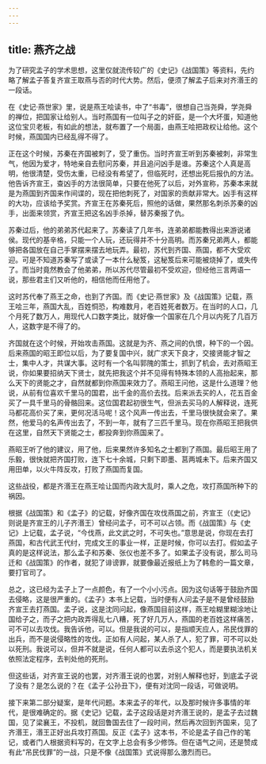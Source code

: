 ```yaml
---
---
---
```

title: 燕齐之战
---




为了研究孟子的学术思想，这里仅就流传较广的《史记》《战国策》等资料，先约略了解孟子答复齐宣王取燕与否的时代大势。然后，便须了解孟子后来对齐湣王的一段话。

在《史记·燕世家》里，说是燕王哙读书，中了“书毒”，很想自己当尧舜，学尧舜的禅位，把国家让给别人。当时燕国有一位叫子之的奸臣，是一个大坏蛋，知道他这位宝贝老板，有如此的想法，就布置了一个局面，由燕王哙把政权让给他。这个时候，燕国国内已经乱得不得了。

正在这个时候，苏秦在齐国被刺了，受了重伤。当时齐宣王听到苏秦被刺，非常生气，他因为爱才，特地亲自去慰问苏秦，并且追问凶手是谁。苏秦这个人真是高明，他很清楚，受伤太重，已经没有希望了，但临死时，还想出死后报仇的方法。他告诉齐宣王，查凶手的方法很简单，只要在他死了以后，对外宣称，苏秦本来就是为燕国到齐国来作间谍的，现在把他刺死了，对国家的贡献非常大。凶手有这样的大功，应该给予奖赏。齐宣王在苏秦死后，照他的话做，果然那名刺杀苏秦的凶手，出面来领赏，齐宣王把这名凶手杀掉，替苏秦报了仇。

苏秦过后，他的弟弟苏代起来了。苏秦读了几年书，连弟弟都能教得出来游说诸侯。现代的基辛格，只能一个人玩，还玩得并不十分高明。而苏秦兄弟两人，都能够把各国放在自己手掌摆来摆去地玩弄。最初，苏代到齐国、燕国，都不大受欢迎。可是不知道苏秦写了或读了一本什么秘笈，这秘笈后来可能被烧掉了，或失传了。而当时竟然教会了他弟弟，所以苏代尽管最初不受欢迎，但经他三言两语一说，那些君主们又听他的，相信他而任用他了。

这时苏代奉了燕王之命，也到了齐国。而《史记·燕世家》及《战国策》记载，燕王哙三年，燕国大乱，百姓恫恐，构难数月，老百姓死者数万。在当时的人口，几个月死了数万人，用现代人口数字类比，就好像一个国家在几个月以内死了几百万人，这数字是不得了的。

齐国就在这个时候，开始攻击燕国。这就是为齐、燕之间的仇恨，种下的一个因。后来燕国的昭王即位以后，为了要复国中兴，就广求天下良才，交接贤能才智之士，集中人才，共谋大事。这时有一个名叫郭隗的策士，抓到了机会，去对燕昭王说，你如果要招纳天下贤士，就先把我这个并不见得有特殊本领的人高抬起来，那么天下的贤能之才，自然就都到你燕国来效力了。燕昭王问他，这是什么道理？他说，从前有位喜欢千里马的国君，出千金的高价去找。后来派去买的人，花五百金买了一具千里马的骨骼回来。这位国君起初很生气，但派去买马的人解释说，连死马都花高价买了来，更何况活马呢！这个风声一传出去，千里马很快就会来了。果然，他爱马的名声传出去了，不到一年，就有了三匹千里马。现在你燕昭王把我供在这里，自然天下贤能之士，都投奔到你燕国来了。

燕昭王听了他的建议，用了他，后来果然许多知名之士都到了燕国。最后昭王用了乐毅，很快就把齐国打败，连下七十余城，只剩下即墨、莒两城未下。后来齐国又用田单，以火牛阵反攻，打败了燕国而复国。

这些战役，都是齐湣王在燕王哙让国而内政大乱时，乘人之危，攻打燕国所种下的祸因。

根据《战国策》和《孟子》的记载，好像齐国在攻伐燕国之前，齐宣王（《史记》则说是齐宣王的儿子齐湣王）曾经问孟子，可不可以占领。而《战国策》与《史记》上记载，孟子说，“今伐燕，此文武之时，不可失也。”意思是说，你现在去打燕国，和古代武王代纣，完成文王的事业一样，正是时候，你可以去打。假如孟子真的是这样说法，那么孟子和苏秦、张仪也差不多了。如果孟子没有说，那么司马迁和《战国策》的作者，就犯了诽谤罪，就要像最近报纸上为了韩愈的一篇文章，要打官司了。

总之，这已经为孟子上了一点颜色，有了一个小小污点。因为这句话等于鼓励齐国去侵略，这是很严重的。《孟子》本书上记载，当时便有人问孟子是不是曾经鼓励齐宣王去打燕国。孟子说，这是沈同问起，像燕国目前这样，燕王哙糊里糊涂地让国给子之，而子之把内政弄得乱七八糟，死了好几万人，燕国的老百姓这样痛苦，可不可以去攻伐。我告诉他，可以。但是我说的可以，是指顺天应人，吊民伐罪的出兵，而不是说侵略性的攻伐。正如有人问起，某人杀了人，犯了罪，可不可以处以死刑。我说可以，但并不就是说，任何人都可以去杀这个犯人，而是要执法机关依照法定程序，去判处他的死刑。

但这些话，对齐宣王说的也罢，对齐湣王说的也罢，对别人解释也好，到底孟子说了没有？是怎么说的？在《孟子·公孙丑下》，便有对沈同一段话，可做说明。

接下来第二部分疑案，是年代问题。本来孟子的年代，以及那时候许多事情的年代，是很难确定的。据《史记》记载，孟子这段话是对齐湣王说的，是孟子去过魏国，见了梁襄王，不投机，就回鲁国去住了一段时间，然后再次回到齐国来，见了齐湣王，湣王正好出兵攻打燕国。反正《孟子》这本书，不论是孟子自己作的笔记，或者门人根据资料写的，在文字上总会有多少修饰。但在语气之间，还是赞成有此“吊民伐罪”的一战，只是不像《战国策》式说得那么激烈而已。